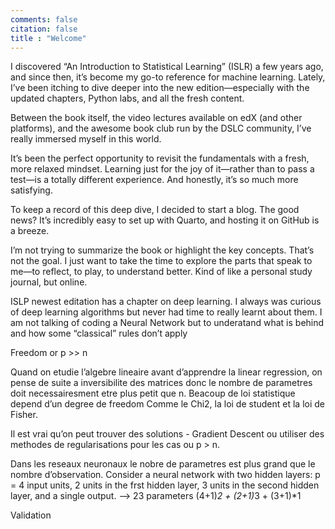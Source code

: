 ```yaml
---
comments: false
citation: false
title : "Welcome"
---
```


I discovered “An Introduction to Statistical Learning” (ISLR) a few years ago, and since then, it’s become my go-to reference for machine learning. Lately, I’ve been itching to dive deeper into the new edition—especially with the updated chapters, Python labs, and all the fresh content.

Between the book itself, the video lectures available on edX (and other platforms), and the awesome book club run by the DSLC community, I’ve really immersed myself in this world.

It’s been the perfect opportunity to revisit the fundamentals with a fresh, more relaxed mindset. Learning just for the joy of it—rather than to pass a test—is a totally different experience. And honestly, it’s so much more satisfying.

To keep a record of this deep dive, I decided to start a blog. The good news? It’s incredibly easy to set up with Quarto, and hosting it on GitHub is a breeze.

I’m not trying to summarize the book or highlight the key concepts. That’s not the goal. I just want to take the time to explore the parts that speak to me—to reflect, to play, to understand better. 
Kind of like a personal study journal, but online.

ISLP newest editation has a chapter on deep learning.
I always was curious of deep learning algorithms but never had time to really learnt about them.
I am not talking of coding a Neural Network but to underatand what is behind and how some "classical" rules don't apply

Freedom or p >> n

Quand on etudie l'algebre lineaire avant d'apprendre la linear regression, on pense de suite a inversibilite des matrices donc le nombre de parametres doit necessairesment etre plus petit que n. Beacoup de loi statistique depend d'un degree de freedom Comme le Chi2, la loi de student et la loi de Fisher.

Il est vrai qu'on peut trouver des solutions - Gradient Descent ou utiliser des methodes de regularisations pour les cas ou p > n.

Dans les reseaux neuronaux le nobre de parametres est plus grand que le nombre d'observation.
Consider a neural network with two hidden layers: p = 4 input units,
2 units in the frst hidden layer, 3 units in the second hidden layer,
and a single output. --> 23 parameters
(4+1)*2 + (2+1)*3 + (3+1)*1


Validation


